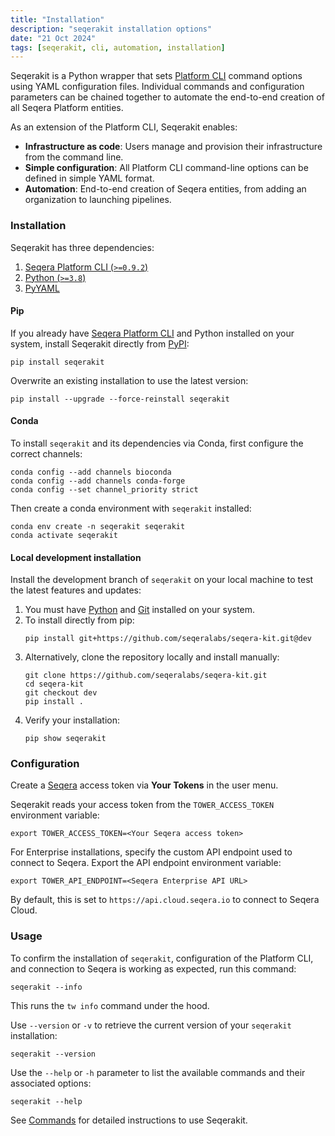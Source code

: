 ```yaml
---
title: "Installation"
description: "seqerakit installation options"
date: "21 Oct 2024"
tags: [seqerakit, cli, automation, installation]
---
```



Seqerakit is a Python wrapper that sets [Platform CLI](../cli/overview.mdx) command options using YAML configuration files. Individual commands and configuration parameters can be chained together to automate the end-to-end creation of all Seqera Platform entities.

As an extension of the Platform CLI, Seqerakit enables:

- **Infrastructure as code**: Users manage and provision their infrastructure from the command line.
- **Simple configuration**: All Platform CLI command-line options can be defined in simple YAML format.
- **Automation**: End-to-end creation of Seqera entities, from adding an organization to launching pipelines.

### Installation 

Seqerakit has three dependencies:

1. [Seqera Platform CLI (`>=0.9.2`)](https://github.com/seqeralabs/tower-cli/releases)
2. [Python (`>=3.8`)](https://www.python.org/downloads/)
3. [PyYAML](https://pypi.org/project/PyYAML/)

#### Pip

If you already have [Seqera Platform CLI](../cli/installation.mdx) and Python installed on your system, install Seqerakit directly from [PyPI](https://pypi.org/project/seqerakit/):

```console
pip install seqerakit
```

Overwrite an existing installation to use the latest version:

```console
pip install --upgrade --force-reinstall seqerakit
```

#### Conda

To install `seqerakit` and its dependencies via Conda, first configure the correct channels:

```console
conda config --add channels bioconda
conda config --add channels conda-forge
conda config --set channel_priority strict
```

Then create a conda environment with `seqerakit` installed:

```console
conda env create -n seqerakit seqerakit
conda activate seqerakit
```

#### Local development installation

Install the development branch of `seqerakit` on your local machine to test the latest features and updates:

1. You must have [Python](https://www.python.org/downloads/) and [Git](https://git-scm.com/downloads) installed on your system.
1. To install directly from pip:
    ```shell-session
    pip install git+https://github.com/seqeralabs/seqera-kit.git@dev
    ```
1. Alternatively, clone the repository locally and install manually:
    ```shell-session
    git clone https://github.com/seqeralabs/seqera-kit.git
    cd seqera-kit
    git checkout dev
    pip install .
    ```
1. Verify your installation:
    ```shell-session
    pip show seqerakit
    ```

### Configuration

Create a [Seqera](https://cloud.seqera.io/) access token via **Your Tokens** in the user menu.

Seqerakit reads your access token from the `TOWER_ACCESS_TOKEN` environment variable:

```shell-session
export TOWER_ACCESS_TOKEN=<Your Seqera access token>
```

For Enterprise installations, specify the custom API endpoint used to connect to Seqera. Export the API endpoint environment variable:

```shell-session
export TOWER_API_ENDPOINT=<Seqera Enterprise API URL>
```

By default, this is set to `https://api.cloud.seqera.io` to connect to Seqera Cloud.

### Usage

To confirm the installation of `seqerakit`, configuration of the Platform CLI, and connection to Seqera is working as expected, run this command: 

```shell-session
seqerakit --info
```

This runs the `tw info` command under the hood.

Use `--version` or `-v` to retrieve the current version of your `seqerakit` installation:

```shell-session
seqerakit --version
```

Use the `--help` or `-h` parameter to list the available commands and their associated options:

```shell-session
seqerakit --help
```

See [Commands](./commands.mdx) for detailed instructions to use Seqerakit.